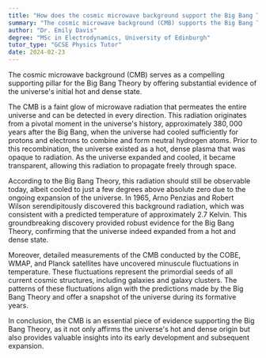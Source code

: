 ```yaml
---
title: "How does the cosmic microwave background support the Big Bang Theory?"
summary: "The cosmic microwave background (CMB) supports the Big Bang Theory by providing evidence of the universe's hot, dense origin."
author: "Dr. Emily Davis"
degree: "MSc in Electrodynamics, University of Edinburgh"
tutor_type: "GCSE Physics Tutor"
date: 2024-02-23
---
```


The cosmic microwave background (CMB) serves as a compelling supporting pillar for the Big Bang Theory by offering substantial evidence of the universe's initial hot and dense state.

The CMB is a faint glow of microwave radiation that permeates the entire universe and can be detected in every direction. This radiation originates from a pivotal moment in the universe's history, approximately $380,000$ years after the Big Bang, when the universe had cooled sufficiently for protons and electrons to combine and form neutral hydrogen atoms. Prior to this recombination, the universe existed as a hot, dense plasma that was opaque to radiation. As the universe expanded and cooled, it became transparent, allowing this radiation to propagate freely through space.

According to the Big Bang Theory, this radiation should still be observable today, albeit cooled to just a few degrees above absolute zero due to the ongoing expansion of the universe. In $1965$, Arno Penzias and Robert Wilson serendipitously discovered this background radiation, which was consistent with a predicted temperature of approximately $2.7$ Kelvin. This groundbreaking discovery provided robust evidence for the Big Bang Theory, confirming that the universe indeed expanded from a hot and dense state.

Moreover, detailed measurements of the CMB conducted by the COBE, WMAP, and Planck satellites have uncovered minuscule fluctuations in temperature. These fluctuations represent the primordial seeds of all current cosmic structures, including galaxies and galaxy clusters. The patterns of these fluctuations align with the predictions made by the Big Bang Theory and offer a snapshot of the universe during its formative years.

In conclusion, the CMB is an essential piece of evidence supporting the Big Bang Theory, as it not only affirms the universe's hot and dense origin but also provides valuable insights into its early development and subsequent expansion.
    